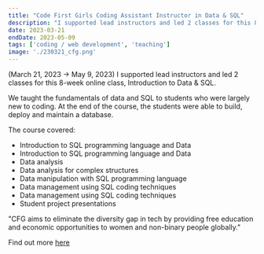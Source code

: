 ```yaml
---
title: "Code First Girls Coding Assistant Instructor in Data & SQL"
description: "I supported lead instructors and led 2 classes for this 8-week online class, Introduction to Data & SQL. We taught the fundamentals of data and SQL to students who were largely new to coding. At the end of the course, the students were able to build, deploy and maintain a database. (March 21, 2023 → May 9, 2023)"
date: 2023-03-21
endDate: 2023-05-09
tags: ['coding / web development', 'teaching']
image: './230321_cfg.png'
---
```


(March 21, 2023 → May 9, 2023) I supported lead instructors and led 2 classes for this 8-week online  class, Introduction to Data & SQL.

We taught the fundamentals of data and SQL to students who were largely new to coding. At the end of the course, the students were able to build, deploy and maintain a database.

The course covered: 
 - Introduction to SQL programming language and Data
- Introduction to SQL programming language and Data
- Data analysis
- Data analysis for complex structures
- Data manipulation with SQL programming language
- Data management using SQL coding techniques
- Data management using SQL coding techniques
- Student project presentations

"CFG aims to eliminate the diversity gap in tech by providing free education and economic opportunities to women and non-binary people globally."

Find out more [here](https://codefirstgirls.com/courses/coding-kickstarter/)